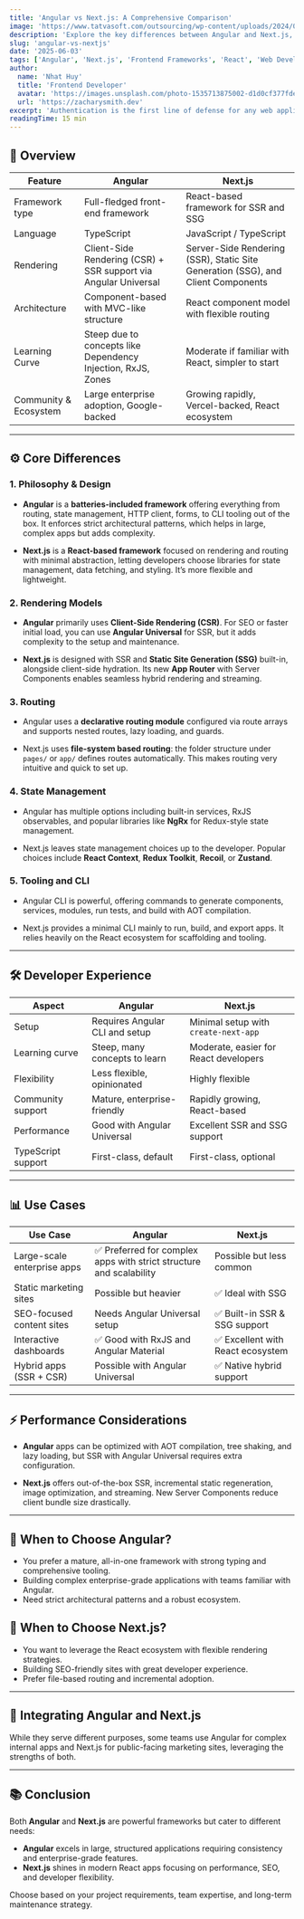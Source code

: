 ```yaml
---
title: 'Angular vs Next.js: A Comprehensive Comparison'
image: 'https://www.tatvasoft.com/outsourcing/wp-content/uploads/2024/04/Next.js-vs-Angular-Choose-the-Right-Framework.jpg'
description: 'Explore the key differences between Angular and Next.js, their strengths, and which framework fits your project needs.'
slug: 'angular-vs-nextjs'
date: '2025-06-03'
tags: ['Angular', 'Next.js', 'Frontend Frameworks', 'React', 'Web Development']
author:
  name: 'Nhat Huy'
  title: 'Frontend Developer'
  avatar: 'https://images.unsplash.com/photo-1535713875002-d1d0cf377fde?w=500&auto=format&fit=crop&q=60&ixlib=rb-4.1.0&ixid=M3wxMjA3fDB8MHxzZWFyY2h8Mnx8YXZhdGFyfGVufDB8fDB8fHww'
  url: 'https://zacharysmith.dev'
excerpt: 'Authentication is the first line of defense for any web application. Learn how to model it securely.'
readingTime: 15 min
---
```


## 🔎 Overview

| Feature               | Angular                                                         | Next.js                                                                          |
| --------------------- | --------------------------------------------------------------- | -------------------------------------------------------------------------------- |
| Framework type        | Full-fledged front-end framework                                | React-based framework for SSR and SSG                                            |
| Language              | TypeScript                                                      | JavaScript / TypeScript                                                          |
| Rendering             | Client-Side Rendering (CSR) + SSR support via Angular Universal | Server-Side Rendering (SSR), Static Site Generation (SSG), and Client Components |
| Architecture          | Component-based with MVC-like structure                         | React component model with flexible routing                                      |
| Learning Curve        | Steep due to concepts like Dependency Injection, RxJS, Zones    | Moderate if familiar with React, simpler to start                                |
| Community & Ecosystem | Large enterprise adoption, Google-backed                        | Growing rapidly, Vercel-backed, React ecosystem                                  |

---

## ⚙️ Core Differences

### 1. **Philosophy & Design**

- **Angular** is a **batteries-included framework** offering everything from routing, state management, HTTP client, forms, to CLI tooling out of the box. It enforces strict architectural patterns, which helps in large, complex apps but adds complexity.

- **Next.js** is a **React-based framework** focused on rendering and routing with minimal abstraction, letting developers choose libraries for state management, data fetching, and styling. It’s more flexible and lightweight.

### 2. **Rendering Models**

- **Angular** primarily uses **Client-Side Rendering (CSR)**. For SEO or faster initial load, you can use **Angular Universal** for SSR, but it adds complexity to the setup and maintenance.

- **Next.js** is designed with SSR and **Static Site Generation (SSG)** built-in, alongside client-side hydration. Its new **App Router** with Server Components enables seamless hybrid rendering and streaming.

### 3. **Routing**

- Angular uses a **declarative routing module** configured via route arrays and supports nested routes, lazy loading, and guards.

- Next.js uses **file-system based routing**: the folder structure under `pages/` or `app/` defines routes automatically. This makes routing very intuitive and quick to set up.

### 4. **State Management**

- Angular has multiple options including built-in services, RxJS observables, and popular libraries like **NgRx** for Redux-style state management.

- Next.js leaves state management choices up to the developer. Popular choices include **React Context**, **Redux Toolkit**, **Recoil**, or **Zustand**.

### 5. **Tooling and CLI**

- Angular CLI is powerful, offering commands to generate components, services, modules, run tests, and build with AOT compilation.

- Next.js provides a minimal CLI mainly to run, build, and export apps. It relies heavily on the React ecosystem for scaffolding and tooling.

---

## 🛠 Developer Experience

| Aspect             | Angular                        | Next.js                               |
| ------------------ | ------------------------------ | ------------------------------------- |
| Setup              | Requires Angular CLI and setup | Minimal setup with `create-next-app`  |
| Learning curve     | Steep, many concepts to learn  | Moderate, easier for React developers |
| Flexibility        | Less flexible, opinionated     | Highly flexible                       |
| Community support  | Mature, enterprise-friendly    | Rapidly growing, React-based          |
| Performance        | Good with Angular Universal    | Excellent SSR and SSG support         |
| TypeScript support | First-class, default           | First-class, optional                 |

---

## 📊 Use Cases

| Use Case                    | Angular                                                             | Next.js                           |
| --------------------------- | ------------------------------------------------------------------- | --------------------------------- |
| Large-scale enterprise apps | ✅ Preferred for complex apps with strict structure and scalability | Possible but less common          |
| Static marketing sites      | Possible but heavier                                                | ✅ Ideal with SSG                 |
| SEO-focused content sites   | Needs Angular Universal setup                                       | ✅ Built-in SSR & SSG support     |
| Interactive dashboards      | ✅ Good with RxJS and Angular Material                              | ✅ Excellent with React ecosystem |
| Hybrid apps (SSR + CSR)     | Possible with Angular Universal                                     | ✅ Native hybrid support          |

---

## ⚡ Performance Considerations

- **Angular** apps can be optimized with AOT compilation, tree shaking, and lazy loading, but SSR with Angular Universal requires extra configuration.

- **Next.js** offers out-of-the-box SSR, incremental static regeneration, image optimization, and streaming. New Server Components reduce client bundle size drastically.

---

## 🤔 When to Choose Angular?

- You prefer a mature, all-in-one framework with strong typing and comprehensive tooling.
- Building complex enterprise-grade applications with teams familiar with Angular.
- Need strict architectural patterns and a robust ecosystem.

## 🤔 When to Choose Next.js?

- You want to leverage the React ecosystem with flexible rendering strategies.
- Building SEO-friendly sites with great developer experience.
- Prefer file-based routing and incremental adoption.

---

## 🧩 Integrating Angular and Next.js

While they serve different purposes, some teams use Angular for complex internal apps and Next.js for public-facing marketing sites, leveraging the strengths of both.

---

## 📚 Conclusion

Both **Angular** and **Next.js** are powerful frameworks but cater to different needs:

- **Angular** excels in large, structured applications requiring consistency and enterprise-grade features.
- **Next.js** shines in modern React apps focusing on performance, SEO, and developer flexibility.

Choose based on your project requirements, team expertise, and long-term maintenance strategy.
